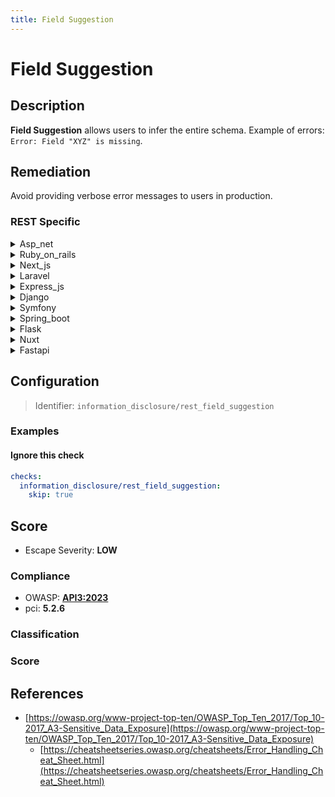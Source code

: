 ```yaml
---
title: Field Suggestion
---
```


# Field Suggestion

## Description

**Field Suggestion** allows users to infer the entire schema. Example of errors: ``` Error: Field "XYZ" is missing ```. 

## Remediation

Avoid providing verbose error messages to users in production.



### REST Specific

<details>
    <summary>Asp_net</summary>

Avoid returning verbose error messages.

</details>

<details>
    <summary>Ruby_on_rails</summary>

Avoid returning verbose error messages.

</details>

<details>
    <summary>Next_js</summary>

Avoid returning verbose error messages.

</details>

<details>
    <summary>Laravel</summary>

Avoid returning verbose error messages.

</details>

<details>
    <summary>Express_js</summary>

Avoid returning verbose error messages.

</details>

<details>
    <summary>Django</summary>

Avoid returning verbose error messages.

</details>

<details>
    <summary>Symfony</summary>

Avoid returning verbose error messages.

</details>

<details>
    <summary>Spring_boot</summary>

Avoid returning verbose error messages.

</details>

<details>
    <summary>Flask</summary>

Avoid returning verbose error messages.

</details>

<details>
    <summary>Nuxt</summary>

Avoid returning verbose error messages.

</details>

<details>
    <summary>Fastapi</summary>

Avoid returning verbose error messages.

</details>

## Configuration

> Identifier: `information_disclosure/rest_field_suggestion`



### Examples



#### Ignore this check

```yaml
checks:
  information_disclosure/rest_field_suggestion:
    skip: true
```




## Score

- Escape Severity: **<span className="low-severity">LOW</span>**

### Compliance

- OWASP: **[API3:2023](https://github.com/OWASP/API-Security/blob/master/editions/2023/en/0xa3-broken-object-property-level-authorization.md)**
- pci: **5.2.6**







### Classification






### Score




## References

- [https://owasp.org/www-project-top-ten/OWASP_Top_Ten_2017/Top_10-2017_A3-Sensitive_Data_Exposure](https://owasp.org/www-project-top-ten/OWASP_Top_Ten_2017/Top_10-2017_A3-Sensitive_Data_Exposure)
  - [https://cheatsheetseries.owasp.org/cheatsheets/Error_Handling_Cheat_Sheet.html](https://cheatsheetseries.owasp.org/cheatsheets/Error_Handling_Cheat_Sheet.html)
  